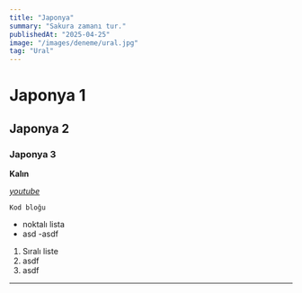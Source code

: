 ```yaml
---
title: "Japonya"
summary: "Sakura zamanı tur."
publishedAt: "2025-04-25"
image: "/images/deneme/ural.jpg"
tag: "Ural"
---
```


# Japonya 1

## Japonya 2

### Japonya 3

<SmartImage src="/images/deneme/ural.jpg" aspectRatio="9/16" radius="l" sizes="400px" />

**Kalın**

[_youtube_](https://www.youtube.com)

`Kod bloğu`

- noktalı lista
- asd
-asdf

1. Sıralı liste
2. asdf
3. asdf

---